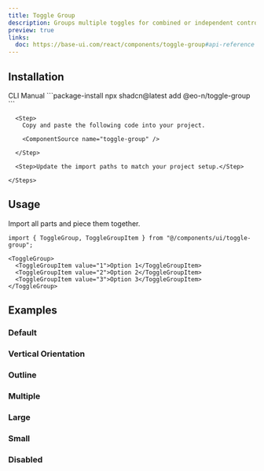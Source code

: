 ```yaml
---
title: Toggle Group
description: Groups multiple toggles for combined or independent control.
preview: true
links:
  doc: https://base-ui.com/react/components/toggle-group#api-reference
---
```


<ComponentTabs name="toggle-group-demo" />

## Installation

<CodeTabs>

  <TabsList>
    <TabsTrigger value="cli">CLI</TabsTrigger>
    <TabsTrigger value="manual">Manual</TabsTrigger>
  </TabsList>

  <TabsContent value="cli">
    ```package-install 
    npx shadcn@latest add @eo-n/toggle-group
    ```
  </TabsContent>

  <TabsContent value="manual">
    <Steps>

      <Step>
        Copy and paste the following code into your project.

        <ComponentSource name="toggle-group" />

      </Step>
      
      <Step>Update the import paths to match your project setup.</Step>

    </Steps>
  </TabsContent>

</CodeTabs>

## Usage

Import all parts and piece them together.

```tsx
import { ToggleGroup, ToggleGroupItem } from "@/components/ui/toggle-group";
```

```tsx
<ToggleGroup>
  <ToggleGroupItem value="1">Option 1</ToggleGroupItem>
  <ToggleGroupItem value="2">Option 2</ToggleGroupItem>
  <ToggleGroupItem value="3">Option 3</ToggleGroupItem>
</ToggleGroup>
```

## Examples

### Default

<ComponentTabs name="toggle-group-demo" />

### Vertical Orientation

<ComponentTabs name="toggle-group-vertical" />

### Outline

<ComponentTabs name="toggle-group-outline" />

### Multiple

<ComponentTabs name="toggle-group-multiple" />

### Large

<ComponentTabs name="toggle-group-large" />

### Small

<ComponentTabs name="toggle-group-small" />

### Disabled

<ComponentTabs name="toggle-group-disabled" />
